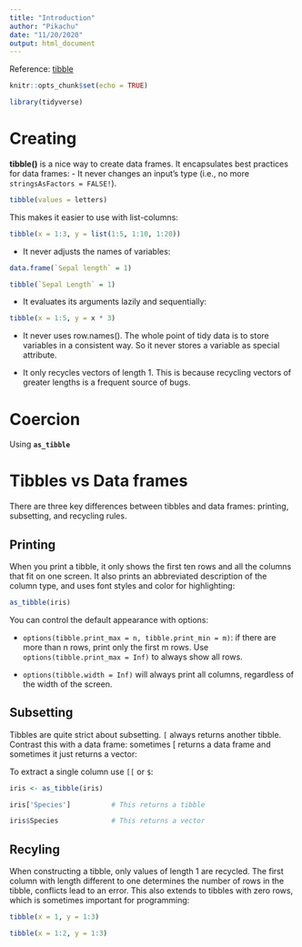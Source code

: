 ---
title: "Introduction"
author: "Pikachu"
date: "11/20/2020"
output: html_document
---
Reference: [tibble](https://tibble.tidyverse.org/articles/tibble.html)
```{r setup, include=FALSE}
knitr::opts_chunk$set(echo = TRUE)
```
```{r}
library(tidyverse)
```

# Creating
__tibble()__ is a nice way to create data frames. It encapsulates best practices for data frames:
- It never changes an input’s type (i.e., no more `stringsAsFactors = FALSE!`).

```{r}
tibble(values = letters)
```

This makes it easier to use with list-columns:

```{r}
tibble(x = 1:3, y = list(1:5, 1:10, 1:20))
```
- It never adjusts the names of variables:

```{r}
data.frame(`Sepal length` = 1)
```

```{r}
tibble(`Sepal Length` = 1)
```

- It evaluates its arguments lazily and sequentially:

```{r}
tibble(x = 1:5, y = x * 3)
```

- It never uses row.names(). The whole point of tidy data is to store variables in a consistent way. So it never stores a variable as special attribute.

- It only recycles vectors of length 1. This is because recycling vectors of greater lengths is a frequent source of bugs.

# Coercion
Using **`as_tibble`**

# Tibbles vs Data frames

There are three key differences between tibbles and data frames: printing, subsetting, and recycling rules.

## Printing
When you print a tibble, it only shows the first ten rows and all the columns that fit on one screen. It also prints an abbreviated description of the column type, and uses font styles and color for highlighting:

```{r}
as_tibble(iris)
```


You can control the default appearance with options:

- `options(tibble.print_max = n, tibble.print_min = m)`: if there are more than n rows, print only the first m rows. Use `options(tibble.print_max = Inf)` to always show all rows.

- `options(tibble.width = Inf)` will always print all columns, regardless of the width of the screen.

## Subsetting

Tibbles are quite strict about subsetting. `[` always returns another tibble.
Contrast this with a data frame: sometimes [ returns a data frame and sometimes it just returns a vector:

To extract a single column use `[[` or `$`:

```{r}
iris <- as_tibble(iris)

iris['Species']          # This returns a tibble

iris$Species             # This returns a vector
```

## Recyling

When constructing a tibble, only values of length 1 are recycled. The first column with length different to one determines the number of rows in the tibble, conflicts lead to an error. This also extends to tibbles with zero rows, which is sometimes important for programming:

```{r}
tibble(x = 1, y = 1:3)
```

```{r}
tibble(x = 1:2, y = 1:3)
```

